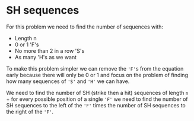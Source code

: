 <!--Title={Baseball Records}-->

<!--concepts={Start small/ getting the idea}-->

# SH sequences

For this problem we need to find the number of sequences with:
- Length n
- 0 or 1 'F's
- No more than 2 in a row 'S's
- As many 'H's as we want

To make this problem simpler we can remove the `'F'`s from the equation early because there will only be 0 or 1 and focus on the problem of finding how many sequences of `'S'` and `'H'` we can have.

 

We need to find the number of SH (strike then a hit) sequences of length `n` + for every possible position of a single `'F'` we need to find the number of SH sequences to the left of the `'F'` times the number of SH sequences to the right of the `'F'`.

 

